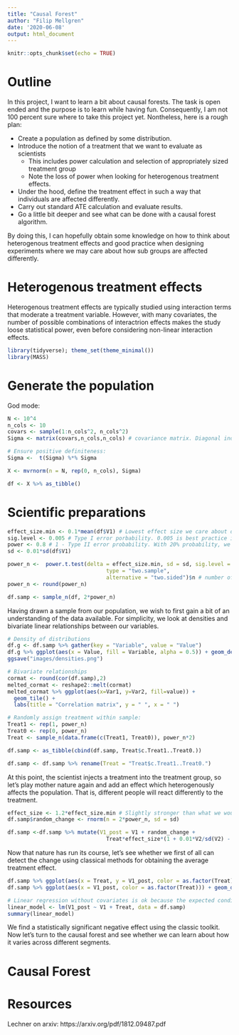 ```yaml
---
title: "Causal Forest"
author: "Filip Mellgren"
date: '2020-06-08'
output: html_document
---
```


```r
knitr::opts_chunk$set(echo = TRUE)
```

# Outline
In this project, I want to learn a bit about causal forests. The task is open ended and the  purpose is to learn while having fun. Consequently, I am not 100 percent sure where to take this project yet. Nontheless, here is a rough plan:

* Create a population as defined by some distribution.
* Introduce the notion of a treatment that we want to evaluate as scientists
    * This includes power calculation and selection of appropriately sized treatment group
    * Note the loss of power when looking for heterogenous treatment effects.
* Under the hood, define the treatment effect in such a way that individuals are affected differently.
* Carry out standard ATE calculation and evaluate results.
* Go a little bit deeper and see what can be done with a causal forest algorithm.

By doing this, I can hopefully obtain some knowledge on how to think about heterogenous treatment effects and good practice when designing experiments where we may care about how sub groups are affected differently. 

# Heterogenous treatment effects
Heterogenous treatment effects are typically studied using interaction terms that moderate a treatment variable. However, with many covariates, the number of possible combinations of interactrion effects makes the study loose statistical power, even before considering non-linear interaction effects.

```r
library(tidyverse); theme_set(theme_minimal())
library(MASS)
```

# Generate the population

God mode:

```r
N <- 10^4
n_cols <- 10
covars <- sample(1:n_cols^2, n_cols^2)
Sigma <- matrix(covars,n_cols,n_cols) # covariance matrix. Diagonal indicates variances

# Ensure positive definiteness:
Sigma <-  t(Sigma) %*% Sigma

X <- mvrnorm(n = N, rep(0, n_cols), Sigma)

df <- X %>% as_tibble()
```

# Scientific preparations

```r
effect_size.min <- 0.1*mean(df$V1) # Lowest effect size we care about detecting.
sig.level <- 0.005 # Type I error porbability. 0.005 is best practice in behavioural economics
power <- 0.8 # 1 - Type II error probability. With 20% probability, we fail to reject false null, given the effect size above.
sd <- 0.01*sd(df$V1)

power_n <-  power.t.test(delta = effect_size.min, sd = sd, sig.level = sig.level, power = power, 
                               type = "two.sample", 
                               alternative = "two.sided")$n # number of observations required per group
power_n <- round(power_n)
```

```r
df.samp <- sample_n(df, 2*power_n)
```

Having drawn a sample from our population, we wish to first gain a bit of an understanding of the data available. For simplicity, we look at densities and bivariate linear relationships between our variables.

```r
# Density of distributions
df.g <- df.samp %>% gather(key = "Variable", value = "Value")
df.g %>% ggplot(aes(x = Value, fill = Variable, alpha = 0.5)) + geom_density()
ggsave("images/densities.png")

# Bivariate relationships
cormat <- round(cor(df.samp),2)
melted_cormat <- reshape2::melt(cormat)
melted_cormat %>% ggplot(aes(x=Var1, y=Var2, fill=value)) + 
  geom_tile() +
  labs(title = "Correlation matrix", y = " ", x = " ")
```

```r
# Randomly assign treatment within sample:
Treat1 <- rep(1, power_n)
Treat0 <- rep(0, power_n)
Treat <- sample_n(data.frame(c(Treat1, Treat0)), power_n*2)

df.samp <- as_tibble(cbind(df.samp, Treat$c.Treat1..Treat0.))

df.samp <- df.samp %>% rename(Treat = "Treat$c.Treat1..Treat0.")
```

At this point, the scientist injects a treatment into the treatment group, so let's play mother nature again and add an effect which heterogenously affects the population. That is, different people will react differently to the treatment.

```r
effect_size <- 1.2*effect_size.min # Slightly stronger than what we would minimally care about
df.samp$random_change <- rnorm(n = 2*power_n, sd = sd)

df.samp <-df.samp %>% mutate(V1_post = V1 + random_change +
                               Treat*effect_size*(1 + 0.01*V2/sd(V2) - 0.01*V3^2/sd(V3) + 0.01*V2*V3/(sd(V2)*sd(V3))))
```

Now that nature has run its course, let's see whether we first of all can detect the change using classical methods for obtaining the average treatment effect.

```r
df.samp %>% ggplot(aes(x = Treat, y = V1_post, color = as.factor(Treat))) + geom_boxplot()
df.samp %>% ggplot(aes(x = V1_post, color = as.factor(Treat))) + geom_density()

# Linear regression without covariates is ok because the expected conditional mean varies only with treatment status
linear_model <- lm(V1_post ~ V1 + Treat, data = df.samp)
summary(linear_model)

```
We find a statistically significant negative effect using the classic toolkit. Now let's turn to the causal forest and see whether we can learn about how it varies across different segments.

# Causal Forest

# Resources
Lechner on arxiv: https://arxiv.org/pdf/1812.09487.pdf


